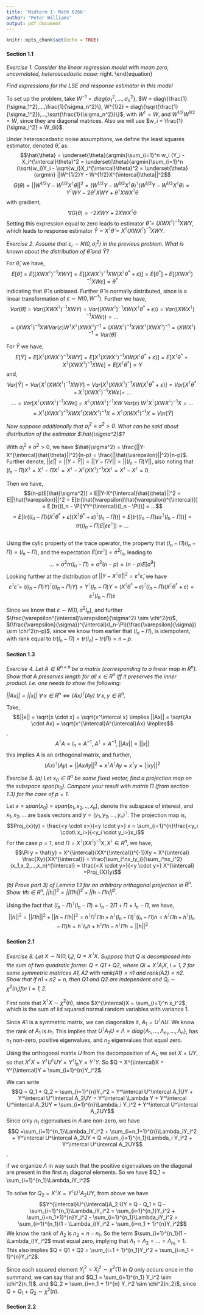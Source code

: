```yaml
---
title: 'Midterm 1: Math 6266'
author: "Peter Williams"
output: pdf_document
---
```


```r
knitr::opts_chunk$set(echo = TRUE)
```
#### Section 1.1
*Exercise 1. Consider the linear regression model with mean zero, uncorrelated, heteroscedastic noise:*
\begin{equation}
  Y_i = X_i^{\intercal}\theta + \varepsilon_i,\ for\ i=1,..,n,\ E\varepsilon_i = 0,\  
  cov(\varepsilon_i, \varepsilon_j)=\left\{
  \begin{array}{@{}ll@{}}
    \sigma_i^2, & \text{if}\ i=j \\
    0, & i \neq j
  \end{array}\right.
\end{equation}
 
*Find expressions for the $LSE$ and response estimator in this model*

To set up the problem, take $W^{-1} = diag\{\sigma_1^2,...,\sigma_n^2\}$,  $W = diag\{\frac{1}{\sigma_1^2},...,\frac{1}{\sigma_n^2}\}, W^{1/2} = diag\{\sqrt{\frac{1}{\sigma_1^2}},...,\sqrt{\frac{1}{\sigma_n^2}}\}$, with $W^{\intercal} = W$, and $W^{1/2}W^{1/2} = W$, since they are diagonal matrices. Also we will use $w_i = \frac{1}{\sigma_i^2} = W_{ii}$.

Under heteroscedastic noise assumptions, we define the least squares estimator, denoted $\hat{\theta}$, as: 
$$\hat{\theta} = \underset{\theta}{argmin}\sum_{i=1}^n w_i (Y_i - X_i^{\intercal}\theta)^2  = \underset{\theta}{argmin}\sum_{i=1}^n (\sqrt{w_i}Y_i - \sqrt{w_i}X_i^{\intercal}\theta)^2 = \underset{\theta}{argmin} ||W^{1/2}Y - W^{1/2}X^{\intercal}\theta||^2$$
$$G(\theta) = ||W^{1/2}Y - W^{1/2}X^{\intercal}\theta||^2 =  (W^{1/2}Y - W^{1/2}X^{\intercal}\theta)^{\intercal}(W^{1/2}Y - W^{1/2}X^{\intercal}\theta) = Y^{\intercal}WY - 2\theta^{\intercal}XWY + \theta^{\intercal}XWX^{\intercal}\theta$$ with gradient, $$\nabla G(\theta)  = -2XWY + 2XWX^{\intercal}\theta$$ 
Setting this expression equal to zero leads to estimator $\hat{\theta} = (XWX^{\intercal})^{-1}XWY$, which leads to response estimator $\hat{Y} = X^{\intercal}\hat{\theta} = X^{\intercal}(XWX^{\intercal})^{-1}XWY$.

*Exercise 2.  Assume that $\varepsilon_i \sim N(0, \sigma_i^2)$ in the previous problem. What is known about the distribution of $\hat{\theta}$ and $\hat{Y}$?*

For $\hat{\theta}$, we have, 
$$E[{\hat{\theta}}] = E[(XWX^{\intercal})^{-1}XWY] =  E[(XWX^{\intercal})^{-1}XW(X^{\intercal}\theta^{*} + \varepsilon)] = E[\theta^{*}] + E[(XWX^{\intercal})^{-1}XW\varepsilon] = \theta^{*}$$ indicating that $\hat{\theta}$ is unbiased. Further $\hat{\theta}$ is normally distributed, since is a linear transformation of $\varepsilon \sim N(0,W^{-1})$. Further we have,
$$Var({\hat{\theta}}) = Var((XWX^{\intercal})^{-1}XWY) = Var((XWX^{\intercal})^{-1}XW(X^{\intercal}\theta^{*} + \varepsilon)) = Var((XWX^{\intercal})^{-1}XW\varepsilon)) =...$$ 
$$ = (XWX^{\intercal})^{-1}XW Var(\varepsilon) W^{\intercal}X^{\intercal}(XWX^{\intercal})^{-1} = (XWX^{\intercal})^{-1}XWX^{\intercal}(XWX^{\intercal})^{-1} = (XWX^{\intercal})^{-1} = Var(\hat{\theta})$$ 

For $\hat{Y}$ we have,
$$E[\hat{Y}] = E[X^{\intercal}(XWX^{\intercal})^{-1}XWY] = E[X^{\intercal}(XWX^{\intercal})^{-1}XW(X^{\intercal}\theta^* + \varepsilon)] = E[X^{\intercal}\theta^* + X^{\intercal}(XWX^{\intercal})^{-1}XW\varepsilon] = E[X^{\intercal}\theta^*]= Y$$
and, 
$$Var[\hat{Y}] = Var[X^{\intercal}(XWX^{\intercal})^{-1}XWY] = Var[X^{\intercal}(XWX^{\intercal})^{-1}XW(X^{\intercal}\theta^* + \varepsilon)] = Var[X^{\intercal}\theta^* + X^{\intercal}(XWX^{\intercal})^{-1}XW\varepsilon] =\ ...$$
$$... = Var[X^{\intercal}(XWX^{\intercal})^{-1}XW\varepsilon] = X^{\intercal}(XWX^{\intercal})^{-1}XW\ Var(\varepsilon)\ W^{\intercal}X^{\intercal}(XWX^{\intercal})^{-1}X =...$$
$$=X^{\intercal}(XWX^{\intercal})^{-1}XWX^{\intercal}(XWX^{\intercal})^{-1}X = X^{\intercal}(XWX^{\intercal})^{-1}X = Var[\hat{Y}]$$
\newline

*Now suppose additionally that $\sigma_i^2 \equiv \sigma^2 > 0$.* 
*What can be said about distribution of the estimator $\hat{\sigma^2}$?*

With $\sigma_i^2 \equiv \sigma^2 > 0$, we have $\hat{\sigma^2} = \frac{||Y-X^{\intercal}\hat{\theta}||^2}{n-p} = \frac{||\hat{\varepsilon}||^2}{n-p}$. Further denote, $||\hat{\varepsilon}|| = ||Y-\hat{Y}|| = ||Y - \Pi Y|| = ||(I_n - \Pi)Y||$, also noting that $(I_n - \Pi)X^{\intercal} = X^{\intercal} - \Pi X^{\intercal} = X^{\intercal} - X^{\intercal}(XX^{\intercal})^{-1}XX^{\intercal} = X^{\intercal} - X^{\intercal} = 0$.  

Then we have, $$(n-p)E[\hat{\sigma^2}] = E||Y-X^{\intercal}\hat{\theta}||^2 = E||\hat{\varepsilon}||^2 = E[tr(\hat{\varepsilon}\hat{\varepsilon}^{\intercal})] = E [tr((I_n - \Pi)YY^{\intercal}(I_n - \Pi))] = ...$$
$$= E [tr((I_n - \Pi)(X^{\intercal}\theta^* + \varepsilon)(X^{\intercal}\theta^* + \varepsilon)^{\intercal}(I_n - \Pi))] = E [tr((I_n - \Pi)\varepsilon\varepsilon^{\intercal}(I_n - \Pi))] = tr((I_n - \Pi)E[\varepsilon\varepsilon^{\intercal}]) = ...$$  
Using the cylic property of the trace operator, the property that $(I_n - \Pi)(I_n - \Pi) = (I_n - \Pi)$, and the expectation $E[\varepsilon\varepsilon^{\intercal}] = \sigma^2I_n$, leading to $$...=\sigma^2tr(I_n - \Pi) = \sigma^2(n-p) = (n-p) E[\hat{\sigma}^2]$$
Looking further at the distribution of $||Y-X^{\intercal}\hat{\theta}||^2 = \hat{\varepsilon}^{\intercal}\hat{\varepsilon}$, we have
$$\hat{\varepsilon}^{\intercal}\hat{\varepsilon} = ((I_n-\Pi)Y)^{\intercal}((I_n-\Pi)Y) = Y^\intercal(I_n-\Pi)Y = (X^{\intercal}\theta^* + \varepsilon)^{\intercal}(I_n - \Pi)(X^{\intercal}\theta^* + \varepsilon) = \varepsilon^{\intercal}(I_n - \Pi)\varepsilon$$ 

Since we know that $\varepsilon \sim N(0, \sigma^2 I_n)$, and further $\frac{\varepsilon^{\intercal}\varepsilon}{\sigma^2} \sim \chi^2(n)$, $(\frac{\varepsilon}{\sigma})^{\intercal}(I_n-\Pi)(\frac{\varepsilon}{\sigma}) \sim \chi^2(n-p)$, since we know from earlier that $(I_n - \Pi)$, is idempotent, with rank equal to $tr(I_n-\Pi) = tr(I_n) - tr(\Pi) = n - p$. 

#### Section 1.3
*Exercise 4. Let $A \in R^{n\times n}$ be a matrix (corresponding to a linear map in $R^n$). Show that $A$ preserves length for all $x \in R^n$ iff it preserves the inner product. I.e. one needs to show the following:*

*$||Ax|| = ||x||\  \forall\ x \in R^n \iff (Ax)^{\intercal}(Ay)\  \forall\  x,y \in R^n$.*

Take, 
$$||x|| = \sqrt{x \cdot x} = \sqrt{x^\intercal x} \implies ||Ax|| = \sqrt{Ax \cdot Ax} = \sqrt{x^{\intercal}A^{\intercal}Ax} \implies$$,
$$ A^\intercal A = I_n = A^{-1},\ A^\intercal = A^{-1}, ||Ax|| = ||x||$$
this implies $A$ is an orthogonal matrix, and further, 
$$(Ax)^\intercal (Ay)  = ||AxAy||^2 = x^\intercal A^\intercal A y = x^\intercal y = ||xy||^2$$

*Exercise 5. (a) Let $x_0 \in R^n$ be some fixed vector, find a projection map on the subspace $span(x_0)$. Compare your result with matrix $\Pi$ (from section 1.3) for the case of $p=1$.*
 
Let $x = span(x_0) = span(x_1,x_2,..,x_n)$, denote the subspace of interest, and $x_1,x_2,...$ are basis vectors and $y = (y_1,y_2, ..., y_n)^{\intercal}$. The projection map is,
$$Proj_{x}(y) = \frac{<y \cdot x>}{<y \cdot y>} x = \sum_{i=1}^{n}\frac{<y_i \cdot\ x_i>}{<y_i \cdot y_i>}x_i$$
For the case $p=1$, and $\Pi = X^{\intercal}(XX^{\intercal})^{-1}X, X^{\intercal} \in R^n$, we have,
$$\Pi y  = \hat{y} = X^{\intercal}(XX^{\intercal})^{-1}Xy = X^{\intercal} \frac{Xy}{XX^{\intercal}} = \frac{\sum_i^nx_iy_i}{\sum_i^nx_i^2} (x_1,x_2,...,x_n)^{\intercal} = \frac{<X \cdot y>}{<y \cdot y>} X^{\intercal} =Proj_{X}(y)$$ 

*(b) Prove part 3) of Lemma 1.1 for an arbitrary orthogonal projection in $R^n$. Show $\forall h \in R^n$, $||h||^2 = ||\Pi h||^2 + ||h - \Pi h ||^2$.* 

Using the fact that $(I_n-\Pi)^{\intercal}(I_n-\Pi) = I_n - 2\Pi + \Pi  = I_n - \Pi$, we have,
$$||h||^2 = ||\Pi h||^2 + ||h - \Pi h ||^2 = h^{\intercal}\Pi^{\intercal}\Pi h  + h^{\intercal}(I_n - \Pi)^{\intercal}(I_n - \Pi)h = h^{\intercal} \Pi h + h^{\intercal}(I_n - \Pi)h = h^{\intercal}I_n h  + h^{\intercal} \Pi h - h^{\intercal} \Pi h = ||h||^2$$

#### Section 2.1

*Exercise 8.* 
*Let $X \sim N(0,I_n)$, $Q = X^{\intercal} X$.* 
*Suppose that $Q$ is decomposed into the sum of two quadratic forms: $Q = Q1 + Q2$, where $Qi = X^{\intercal}A_iX$, $i = 1, 2$ for some symmetric matrices $A1,A2$ with $rank(A1) = n1$ and $rank(A2) = n2$. Show that if $n1 + n2 = n$, then $Q1$ and $Q2$ are independent and $Q_i \sim \chi^2(n_i) for\  i = 1,2$.*
 
First note that $X^{\intercal}X \sim \chi^2(n)$, since $X^{\intercal}X = \sum_{i=1}^n x_i^2$, which is the sum of iid squared normal random variables with variance $1$.

Since $A1$ is a symmetric matrix, we can diagonalize it, $A_1 = U^{\intercal}\Lambda U$. We know the rank of $A_1$ is $n_1$. This implies that $U^{\intercal}A_1U = \Lambda = diag\{\Lambda_1,...,\Lambda_{n_1},...,\Lambda_{n}\}$, has $n_1$ non-zero, positive eigenvalues, and $n_2$ eigenvalues that equal zero. 

Using the orthogonal matrix $U$ from the decomposition of $A_1$, we set $X = UY$, so that $X^{\intercal}X = Y^{\intercal}U^{\intercal}UY = Y^{\intercal} I_n Y = Y^{\intercal}Y$. So $Q = X^{\intercal}X = Y^{\intercal}Y = \sum_{i=1}^{n}Y_i^2$. 

We can write 
$$Q = Q_1 + Q_2 = \sum_{i=1}^{n}Y_i^2 = Y^\intercal U^\intercal A_1UY + Y^\intercal U^\intercal A_2UY = Y^\intercal \Lambda Y + Y^\intercal U^\intercal A_2UY = \sum_{i=1}^{n}\Lambda_i Y_i^2 + Y^\intercal U^\intercal A_2UY$$ 
Since only $n_1$ eigenvalues in $\Lambda$ are non-zero, we have 
$$Q =\sum_{i=1}^{n_1}\Lambda_iY_i^2 + \sum_{i=n_1+1}^{n}\Lambda_iY_i^2 +  Y^\intercal U^\intercal A_2UY = Q =\sum_{i=1}^{n_1}\Lambda_i Y_i^2 + Y^\intercal U^\intercal A_2UY$$, 

if we organize $\Lambda$ in way such that the positive eigenvalues on the diagonal are present in the first $n_1$ diagonal elements. So we have $Q_1 = \sum_{i=1}^{n_1}\Lambda_iY_i^2$ 

To solve for $Q_2 = X^{\intercal}X = Y^{\intercal}U^{\intercal}A_2 UY$, from above we have 
$$Y^{\intercal}U^{\intercal}A_2 UY = Q - Q_1 = Q - \sum_{i=1}^{n_1}\Lambda_iY_i^2 = \sum_{i=1}^{n_1}Y_i^2 + \sum_{i=n_1+1}^{n}Y_i^2  -  \sum_{i=1}^{n_1}\Lambda_iY_i^2 = \sum_{i=1}^{n_1}(1 - \Lambda_i)Y_i^2 +  \sum_{i=n_1 + 1}^{n}Y_i^2$$
We know the rank of $A_2$ is $n_2 = n - n_1$. So the term $\sum_{i=1}^{n_1}(1 - \Lambda_i)Y_i^2$ must equal zero, implying that $\Lambda_1 = \Lambda_2 = ... = \Lambda_{n_1} = 1$. This also implies $Q = Q1 + Q2 = \sum_{i=1 + 1}^{n_1}Y_i^2  + \sum_{i=n_1 + 1}^{n}Y_i^2$. 

Since each squared element $Y_i^2 = X_i^2 \sim \chi^2(1)$ in $Q$ only occurs once in the summand, we can say that and $Q_1 = \sum_{i=1}^{n_1} Y_i^2 \sim \chi^2(n_1)$, and $Q_2 = \sum_{i=n_1 + 1}^{n} Y_i^2 \sim \chi^2(n_2)$, since $Q = Q_1 + Q_2 \sim \chi^2(n)$. 

#### Section 2.2

